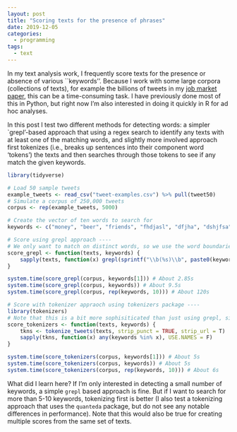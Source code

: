 ```yaml
---
layout: post
title: "Scoring texts for the presence of phrases"
date: 2019-12-05
categories:
  - programming
tags:
  - text
---
```


In my text analysis work, I frequently score texts for the presence or absence of various ``keywords''. Because I work with some large corpora (collections of texts), for example the billions of tweets in my [job market paper](/pdf/Baylis_TT.pdf), this can be a time-consuming task. I have previously done most of this in Python, but right now I'm also interested in doing it quickly in R for ad hoc analyses. 

In this post I test two different methods for detecting words: a simpler `grepl'-based approach that using a regex search to identify any texts with at least one of the matching words, and slightly more involved approach first tokenizes (i.e., breaks up sentences into their component word 'tokens') the texts and then searches through those tokens to see if any match the given keywords.

```r
library(tidyverse)

# Load 50 sample tweets
example_tweets <- read_csv("tweet-examples.csv") %>% pull(tweet50) 
# Simulate a corpus of 250,000 tweets
corpus <- rep(example_tweets, 5000) 

# Create the vector of ten words to search for
keywords <- c("money", "beer", "friends", "fhdjasl", "dfjha", "dshjfsa", "fdjh", "vjhd", "cvmna", "dfhda")

# Score using grepl approach ----
# We only want to match on distinct words, so we use the word boundaries approach and paste all of the words together with |
score_grepl <- function(texts, keywords) {
    sapply(texts, function(x) grepl(sprintf("\\b(%s)\\b", paste0(keywords, collapse = "|")), x), USE.NAMES = F)
}

system.time(score_grepl(corpus, keywords[1])) # About 2.85s
system.time(score_grepl(corpus, keywords)) # About 9.5s
system.time(score_grepl(corpus, rep(keywords, 10))) # About 120s

# Score with tokenizer appraoch using tokenizers package ----
library(tokenizers)
# Note that this is a bit more sophisiticated than just using grepl, since we ask it to strip out punctuation and urls.
score_tokenizers <- function(texts, keywords) {
    tkns <- tokenize_tweets(texts, strip_punct = TRUE, strip_url = T)
    sapply(tkns, function(x) any(keywords %in% x), USE.NAMES = F)
}

system.time(score_tokenizers(corpus, keywords[1])) # About 5s
system.time(score_tokenizers(corpus, keywords)) # About 5s
system.time(score_tokenizers(corpus, rep(keywords, 10))) # About 6s
```

What did I learn here? If I'm only interested in detecting a small number of keywords, a simple `grepl` based approach is fine. But if I want to search for more than 5-10 keywords, tokenizing first is better (I also test a tokenizing approach that uses the `quanteda` package, but do not see any notable differences in performance). Note that this would also be true for creating multiple scores from the same set of texts.